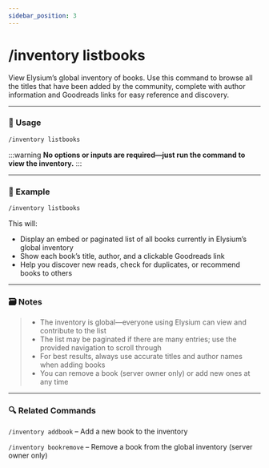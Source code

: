 ```yaml
---
sidebar_position: 3
---
```


# /inventory listbooks 

View Elysium’s global inventory of books. Use this command to browse all the titles that have been added by the community, complete with author information and Goodreads links for easy reference and discovery.

<hr className="md-divider-gradient" />

### 💬 Usage
```bash
/inventory listbooks
```

:::warning
**No options or inputs are required—just run the command to view the inventory.**
:::

<hr className="md-divider-gradient" />

### 📌 Example
```bash
/inventory listbooks
```
This will:
- Display an embed or paginated list of all books currently in Elysium’s global inventory
- Show each book’s title, author, and a clickable Goodreads link
- Help you discover new reads, check for duplicates, or recommend books to others

<hr className="md-divider-gradient" />

### 🗃️ Notes
> - The inventory is global—everyone using Elysium can view and contribute to the list
> - The list may be paginated if there are many entries; use the provided navigation to scroll through
> - For best results, always use accurate titles and author names when adding books
> - You can remove a book (server owner only) or add new ones at any time

<hr className="md-divider-gradient" />

### 🔍 Related Commands
`/inventory addbook` – Add a new book to the inventory

`/inventory bookremove` – Remove a book from the global inventory (server owner only)